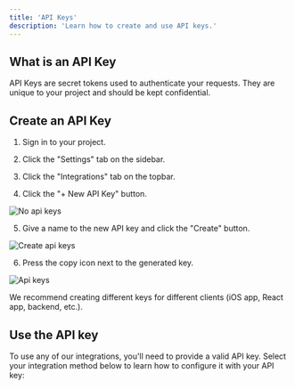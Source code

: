 ```yaml
---
title: 'API Keys'
description: 'Learn how to create and use API keys.'
---
```


## What is an API Key

API Keys are secret tokens used to authenticate your requests. They are unique to your project and should be kept confidential.

## Create an API Key

1. Sign in to your project.

2. Click the "Settings" tab on the sidebar.

3. Click the "Integrations" tab on the topbar.

4. Click the "+ New API Key" button.

![No api keys](/images/no-api-keys.png)

5. Give a name to the new API key and click the "Create" button.

![Create api keys](/images/create-api-key.png)

6. Press the copy icon next to the generated key.

![Api keys](/images/preview-api-keys.png)

<Warning>
We recommend creating different keys for different clients (iOS app, React app, backend, etc.). 
</Warning>

## Use the API key

To use any of our integrations, you'll need to provide a valid API key. Select your integration method below to learn how to configure it with your API key:

<CardGroup>
  <Card title="Swift SDK" icon="swift" href="/integrations/swift-sdk#configuration"/>
  <Card title="TypeScript SDK" icon="js" href="/integrations/typescript-sdk#example"/>
  <Card title="REST API" icon="code" href="/api-reference/authentication"/>
</CardGroup>
